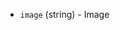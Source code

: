 <!-- Code generated from the comments of the ContainerDiskConfig struct in config.go; DO NOT EDIT MANUALLY -->

- `image` (string) - Image

<!-- End of code generated from the comments of the ContainerDiskConfig struct in config.go; -->
